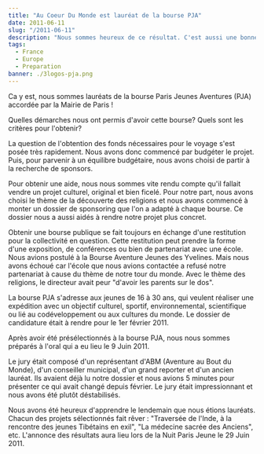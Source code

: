 ```yaml
---
title: "Au Coeur Du Monde est lauréat de la bourse PJA"
date: 2011-06-11
slug: "/2011-06-11"
description: "Nous sommes heureux de ce résultat. C'est aussi une bonne occasion pour revenir sur les démarches que nous avons accomplies pour sponsoriser notre aventure."
tags:
  - France
  - Europe
  - Preparation
banner: ./3logos-pja.png
---
```


Ca y est, nous sommes lauréats de la bourse Paris Jeunes Aventures (PJA) accordée par la Mairie de Paris !

Quelles démarches nous ont permis d'avoir cette bourse? Quels sont les critères pour l'obtenir?

La question de l'obtention des fonds nécessaires pour le voyage s'est posée très rapidement. Nous avons donc commencé par budgéter le projet. Puis, pour parvenir à un équilibre budgétaire, nous avons choisi de partir à la recherche de sponsors.

Pour obtenir une aide, nous nous sommes vite rendu compte qu'il fallait vendre un projet culturel, original et bien ficelé. Pour notre part, nous avons choisi le thème de la découverte des religions et nous avons commencé à monter un dossier de sponsoring que l'on a adapté à chaque bourse. Ce dossier nous a aussi aidés à rendre notre projet plus concret.

Obtenir une bourse publique se fait toujours en échange d'une restitution pour la collectivité en question. Cette restitution peut prendre la forme d'une exposition, de conférences ou bien de partenariat avec une école. Nous avions postulé à la Bourse Aventure Jeunes des Yvelines. Mais nous avons échoué car l'école que nous avions contactée a refusé notre partenariat à cause du thème de notre tour du monde. Avec le thème des religions, le directeur avait peur "d'avoir les parents sur le dos".

La bourse PJA s'adresse aux jeunes de 16 à 30 ans, qui veulent réaliser une expédition avec un objectif culturel, sportif, environnemental, scientifique ou lié au codéveloppement ou aux cultures du monde. Le dossier de candidature était à rendre pour le 1er février 2011.

Après avoir été présélectionnés à la bourse PJA, nous nous sommes préparés à l'oral qui a eu lieu le 9 Juin 2011.

Le jury était composé d'un représentant d'ABM (Aventure au Bout du Monde), d'un conseiller municipal, d'un grand reporter et d'un ancien lauréat. Ils avaient déjà lu notre dossier et nous avions 5 minutes pour présenter ce qui avait changé depuis février. Le jury était impressionnant et nous avons été plutôt déstabilisés.

Nous avons été heureux d'apprendre le lendemain que nous étions lauréats. Chacun des projets sélectionnés fait rêver : "Traversée de l'Inde, à la rencontre des jeunes Tibétains en exil", "La médecine sacrée des Anciens", etc. L'annonce des résultats aura lieu lors de la Nuit Paris Jeune le 29 Juin 2011.
